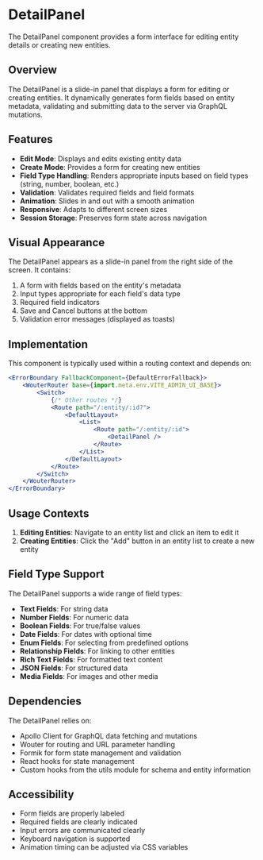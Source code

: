 
<Meta of={DetailPanelStories} />

# DetailPanel

The DetailPanel component provides a form interface for editing entity details or creating new entities.

## Overview

The DetailPanel is a slide-in panel that displays a form for editing or creating entities. It dynamically generates form fields based on entity metadata, validating and submitting data to the server via GraphQL mutations.

## Features

- **Edit Mode**: Displays and edits existing entity data
- **Create Mode**: Provides a form for creating new entities
- **Field Type Handling**: Renders appropriate inputs based on field types (string, number, boolean, etc.)
- **Validation**: Validates required fields and field formats
- **Animation**: Slides in and out with a smooth animation
- **Responsive**: Adapts to different screen sizes
- **Session Storage**: Preserves form state across navigation

## Visual Appearance

The DetailPanel appears as a slide-in panel from the right side of the screen. It contains:

1. A form with fields based on the entity's metadata
2. Input types appropriate for each field's data type
3. Required field indicators
4. Save and Cancel buttons at the bottom
5. Validation error messages (displayed as toasts)

## Implementation

This component is typically used within a routing context and depends on:

```jsx
<ErrorBoundary FallbackComponent={DefaultErrorFallback}>
	<WouterRouter base={import.meta.env.VITE_ADMIN_UI_BASE}>
		<Switch>
			{/* Other routes */}
			<Route path="/:entity/:id?">
				<DefaultLayout>
					<List>
						<Route path="/:entity/:id">
							<DetailPanel />
						</Route>
					</List>
				</DefaultLayout>
			</Route>
		</Switch>
	</WouterRouter>
</ErrorBoundary>
```

## Usage Contexts

1. **Editing Entities**: Navigate to an entity list and click an item to edit it
2. **Creating Entities**: Click the "Add" button in an entity list to create a new entity

## Field Type Support

The DetailPanel supports a wide range of field types:

- **Text Fields**: For string data
- **Number Fields**: For numeric data
- **Boolean Fields**: For true/false values
- **Date Fields**: For dates with optional time
- **Enum Fields**: For selecting from predefined options
- **Relationship Fields**: For linking to other entities
- **Rich Text Fields**: For formatted text content
- **JSON Fields**: For structured data
- **Media Fields**: For images and other media

## Dependencies

The DetailPanel relies on:

- Apollo Client for GraphQL data fetching and mutations
- Wouter for routing and URL parameter handling
- Formik for form state management and validation
- React hooks for state management
- Custom hooks from the utils module for schema and entity information

## Accessibility

- Form fields are properly labeled
- Required fields are clearly indicated
- Input errors are communicated clearly
- Keyboard navigation is supported
- Animation timing can be adjusted via CSS variables
